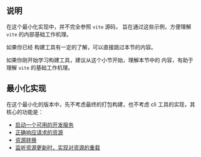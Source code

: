 ## 说明

在这个最小化实现中，并不完全参照 `vite` 源码， 旨在通过这些示例，方便理解 `vite` 的内部基础工作机理。

如果你已经 构建工具有一定的了解，可以直接跳过本节的内容。

如果你刚开始学习构建工具，建议从这个小节开始，理解本节中的
内容，有助于理解 `vite` 的基础工作机理。

## 最小化实现

在这个最小化的版本中，先不考虑最终的打包构建，也不考虑 cli 工具的实现，其核心的功能是：

- [启动一个可用的开发服务](/sources/sample-vite/http-server)
- [正确响应请求的资源](/sources/sample-vite/resolve-asset)
- [资源转换](/sources/sample-vite/transform)
- [监听资源更新时，实现对资源的重载](/sources/sample-vite/live-reload)

